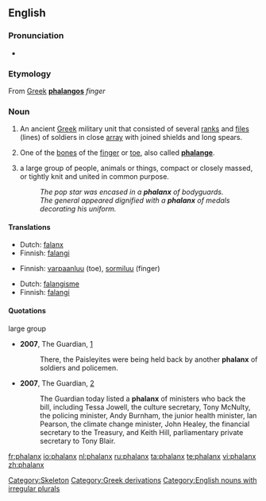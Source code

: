 {{see|Phalanx}}
{{wikipedia|dab=Phalanx}}
==English==
===Pronunciation===
*{{audio|en-us-phalanx.ogg|Audio (US)}}

===Etymology===
From [[w:Ancient Greek|Greek]] '''[[phalangos]]''' ''finger''

===Noun===
{{en-noun|es|pl2=phalanges}}

#{{italbrac|plural '''phalanxes'''}} An ancient [[Greek]] military unit that consisted of several [[rank]]s and [[file]]s (lines) of soldiers in close [[array]] with joined shields and long spears.
#{{italbrac|plural '''phalanges'''}} One of the [[bone]]s of the [[finger]] or [[toe]], also called '''[[phalange]]'''.
#{{italbrac|plural '''phalanxes'''}} a large group of people, animals or things, compact or closely massed, or tightly knit and united in common purpose.
#:''The pop star was encased in a '''phalanx''' of bodyguards.''
#:''The general appeared dignified with a '''phalanx''' of medals decorating his uniform.''

====Translations====
{{trans-top|ancient Greek military unit}}
*Dutch: [[falanx]]
*Finnish: [[falangi]]
{{trans-mid}}
{{trans-bottom}}

{{trans-top|finger or toe bone}}
*Finnish: [[varpaanluu]] (toe), [[sormiluu]] (finger)
{{trans-mid}}
{{trans-bottom}}

{{trans-top|large group of people}}
*Dutch: [[falangisme]]
*Finnish: [[falangi]]
{{trans-mid}}
{{trans-bottom}}

====Quotations====
;large group 
*'''2007''', The Guardian, [http://www.guardian.co.uk/commentisfree/story/0,,2073710,00.html]
*:There, the Paisleyites were being held back by another '''phalanx''' of soldiers and policemen. 
*'''2007''', The Guardian, [http://www.guardian.co.uk/freedom/Story/0,,2065311,00.html]
*:The Guardian today listed a '''phalanx''' of ministers who back the bill, including Tessa Jowell, the culture secretary, Tony McNulty, the policing minister, Andy Burnham, the junior health minister, Ian Pearson, the climate change minister, John Healey, the financial secretary to the Treasury, and Keith Hill, parliamentary private secretary to Tony Blair.

[[Category:Skeleton]]
[[Category:Greek derivations]]
[[Category:English nouns with irregular plurals]]

[[fr:phalanx]]
[[io:phalanx]]
[[nl:phalanx]]
[[ru:phalanx]]
[[ta:phalanx]]
[[te:phalanx]]
[[vi:phalanx]]
[[zh:phalanx]]